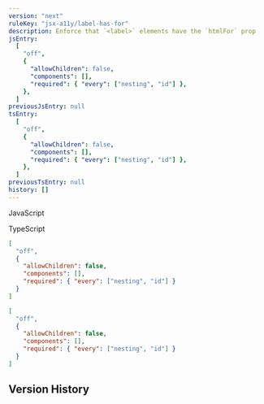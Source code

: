 ```yaml
---
version: "next"
ruleKey: "jsx-a11y/label-has-for"
description: Enforce that `<label>` elements have the `htmlFor` prop
jsEntry:
  [
    "off",
    {
      "allowChildren": false,
      "components": [],
      "required": { "every": ["nesting", "id"] },
    },
  ]
previousJsEntry: null
tsEntry:
  [
    "off",
    {
      "allowChildren": false,
      "components": [],
      "required": { "every": ["nesting", "id"] },
    },
  ]
previousTsEntry: null
history: []
---
```


<Tabs defaultValue="js">

<TabsList>
  <TabsTrigger value="js">
    <div className="flex gap-2 items-center">
      <RuleLevelIcon level="off" />
      <p>JavaScript</p>
    </div>
  </TabsTrigger>
  <TabsTrigger value="ts">
    <div className="flex gap-2 items-center">
      <RuleLevelIcon ts level="off" />
      <p>TypeScript</p>
    </div>
  </TabsTrigger>
</TabsList>

<TabsContent value="js">

```json
[
  "off",
  {
    "allowChildren": false,
    "components": [],
    "required": { "every": ["nesting", "id"] }
  }
]
```

</TabsContent>

<TabsContent value="ts">

```json
[
  "off",
  {
    "allowChildren": false,
    "components": [],
    "required": { "every": ["nesting", "id"] }
  }
]
```

</TabsContent>

</Tabs>

## Version History

<RuleHistory ruleKey="jsx-a11y/label-has-for" />
